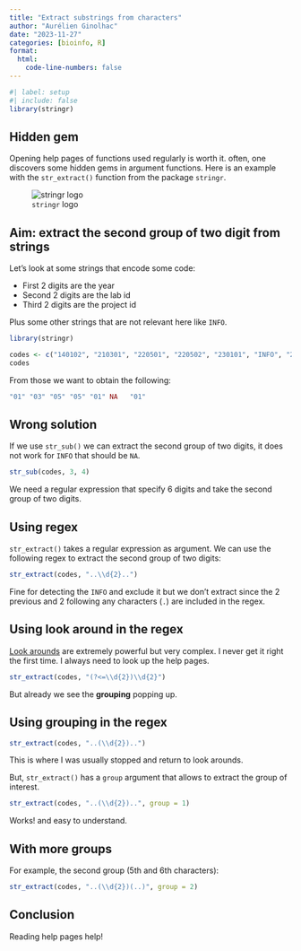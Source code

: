 ```yaml
---
title: "Extract substrings from characters"
author: "Aurélien Ginolhac"
date: "2023-11-27"
categories: [bioinfo, R]
format:
  html:
    code-line-numbers: false
---
```


```r
#| label: setup
#| include: false
library(stringr)
```

## Hidden gem

Opening help pages of functions used regularly is worth it. often, one discovers some 
hidden gems in argument functions. Here is an example with the `str_extract()` function from the package `stringr`.

::: {.column-margin}

![`stringr` logo](logo.png)
:::

## Aim: extract the second group of two digit from strings

Let's look at some strings that encode some code:

- First 2 digits are the year
- Second 2 digits are the lab id
- Third 2 digits are the project id

Plus some other strings that are not relevant here like `INFO`.

```r
library(stringr)

codes <- c("140102", "210301", "220501", "220502", "230101", "INFO", "230102")
codes
```

From those we want to obtain the following:

``` r
"01" "03" "05" "05" "01" NA   "01"
```

## Wrong solution

If we use `str_sub()` we can extract the second group of two digits, it does not work for `INFO` that should be `NA`.

```r
str_sub(codes, 3, 4)
```

We need a regular expression that specify 6 digits and take the second group of two digits.

## Using regex

`str_extract()` takes a regular expression as argument. We can use the following regex to extract the second group of two digits:

```r
str_extract(codes, "..\\d{2}..")
```

Fine for detecting the `INFO` and exclude it but we don't extract since the 2 previous and 2 following any characters (`.`) are included in the regex.


## Using look around in the regex

[Look arounds](https://stringr.tidyverse.org/articles/regular-expressions.html#look-arounds) are extremely powerful but very complex.
I never get it right the first time. I always need to look up the help pages.

```r
str_extract(codes, "(?<=\\d{2})\\d{2}")
```

But already we see the **grouping** popping up.

## Using grouping in the regex

```r
str_extract(codes, "..(\\d{2})..")
```

This is where I was usually stopped and return to look arounds.

But, `str_extract()` has a `group` argument that allows to extract the group of interest.


```r
str_extract(codes, "..(\\d{2})..", group = 1)
```

Works! and easy to understand.

## With more groups

For example, the second group (5th and 6th characters):

```r
str_extract(codes, "..(\\d{2})(..)", group = 2)
```

## Conclusion

Reading help pages help!


